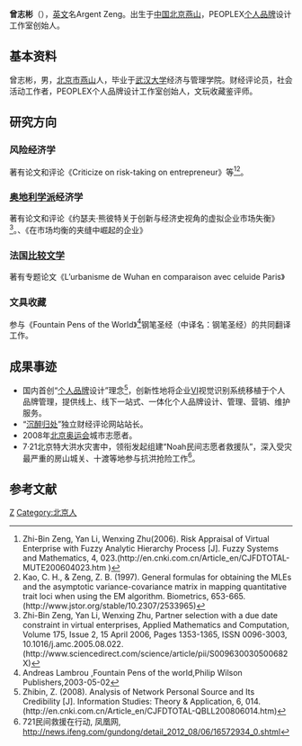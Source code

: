 '''曾志彬'''（{{bd|1992年|2月22日|catIdx=Z曾}}），[[英文|英文]]名Argent Zeng。出生于[[中国|中国]][[北京|北京]][[燕山|燕山]]，PEOPLEX[[个人品牌|个人品牌]]设计工作室创始人。

== 基本资料 ==
曾志彬，男，[[北京市|北京市]][[燕山|燕山]]人，毕业于[[武汉大学|武汉大学]]经济与管理学院。财经评论员，社会活动工作者，PEOPLEX个人品牌设计工作室创始人，文玩收藏鉴评师。

== 研究方向 ==

=== 风险经济学 ===
著有论文和评论《Criticize on risk-taking on entrepreneur》等<ref>Zhi-Bin Zeng, Yan Li, Wenxing Zhu(2006). Risk Appraisal of Virtual Enterprise with Fuzzy Analytic Hierarchy Process [J]. Fuzzy Systems and Mathematics, 4, 023.(http://en.cnki.com.cn/Article_en/CJFDTOTAL-MUTE200604023.htm {{Wayback|url=http://en.cnki.com.cn/Article_en/CJFDTOTAL-MUTE200604023.htm |date=20160304110745 }})</ref><ref>Kao, C. H., & Zeng, Z. B. (1997). General formulas for obtaining the MLEs and the asymptotic variance-covariance matrix in mapping quantitative trait loci when using the EM algorithm. Biometrics, 653-665.(http://www.jstor.org/stable/10.2307/2533965)</ref>。

=== [[奥地利学派|奥地利学派]]经济学 ===
著有论文和评论《约瑟夫·熊彼特关于创新与经济史视角的虚拟企业市场失衡》<ref>Zhi-Bin Zeng, Yan Li, Wenxing Zhu, Partner selection with a due date constraint in virtual enterprises, Applied Mathematics and Computation, Volume 175, Issue 2, 15 April 2006, Pages 1353-1365, ISSN 0096-3003, 10.1016/j.amc.2005.08.022. (http://www.sciencedirect.com/science/article/pii/S009630030500682X)</ref>。、《在市场均衡的夹缝中崛起的企业》

=== 法国[[比较文学|比较文学]] ===
著有专题论文《L’urbanisme de Wuhan en comparaison avec celuide Paris》
=== 文具收藏 ===
参与《Fountain Pens of the World》<ref>Andreas Lambrou ,Fountain Pens of the world,Philip Wilson Publishers,2003-05-02</ref>钢笔圣经（中译名：钢笔圣经）的共同翻译工作。

== 成果事迹 ==

* 国内首创“[[个人品牌|个人品牌]]设计”理念<ref>Zhibin, Z. (2008). Analysis of Network Personal Source and Its Credibility [J]. Information Studies: Theory & Application, 6, 014.(http://en.cnki.com.cn/Article_en/CJFDTOTAL-QBLL200806014.htm)</ref>，创新性地将企业[[VI|VI]]视觉识别系统移植于个人品牌管理，提供线上、线下一站式、一体化个人品牌设计、管理、营销、维护服务。
* “[https://web.archive.org/web/20130422045406/http://iminterested.in/ 沉醉归处]”独立财经评论网站站长。
* 2008年[[2008年夏季奥林匹克运动会|北京奥运会]]城市志愿者。
* 7·21北京特大洪水灾害中，领衔发起组建“Noah民间志愿者救援队”，深入受灾最严重的房山城关、十渡等地参与抗洪抢险工作<ref>721民间救援在行动, 凤凰网, http://news.ifeng.com/gundong/detail_2012_08/06/16572934_0.shtml</ref>。

==参考文献==
{{reflist}}

[[Category:武汉大学校友|Z]]
[[Category:北京人|Category:北京人]]
